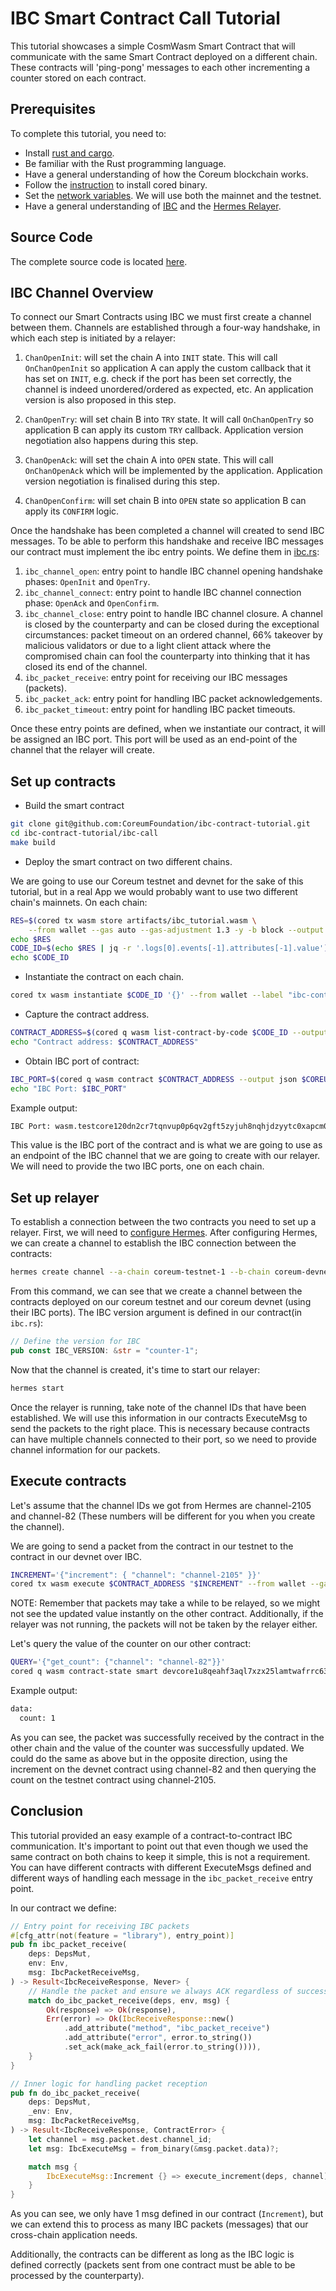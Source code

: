 # IBC Smart Contract Call Tutorial

This tutorial showcases a simple CosmWasm Smart Contract that will communicate with the same Smart
Contract deployed on a different chain. These contracts will 'ping-pong' messages to each other
incrementing a counter stored on each contract.

## Prerequisites

To complete this tutorial, you need to:

-   Install <a href="https://www.rust-lang.org/tools/install" target="_blank" rel="noopener noreferrer" className="text-[#25D695] hover:opacity-80 text-base font-bold">rust and cargo</a>.
-   Be familiar with the Rust programming language.
-   Have a general understanding of how the Coreum blockchain works.
-   Follow the [instruction](/docs/tutorials/get-started/install-cored) to install cored binary.
-   Set the [network variables](/docs/tutorials/get-started/setup-cli). We will use both the mainnet and the
    testnet.
-   Have a general understanding of <a href="https://ibc.cosmos.network/main/ibc/overview.html" target="_blank" rel="noopener noreferrer" className="text-[#25D695] hover:opacity-80 text-base font-bold">IBC</a> and the
    <a href="https://hermes.informal.systems/index.html" target="_blank" rel="noopener noreferrer" className="text-[#25D695] hover:opacity-80 text-base font-bold">Hermes Relayer</a>.

## Source Code

The complete source code is located
<a href="https://github.com/CoreumFoundation/ibc-contract-tutorial/tree/master/ibc-call" target="_blank" rel="noopener noreferrer" className="text-[#25D695] hover:opacity-80 text-base font-bold">here</a>.

## IBC Channel Overview

To connect our Smart Contracts using IBC we must first create a channel between them. Channels are
established through a four-way handshake, in which each step is initiated by a relayer:

1. `ChanOpenInit`: will set the chain A into `INIT` state. This will call `OnChanOpenInit` so
   application A can apply the custom callback that it has set on `INIT`, e.g. check if the port has
   been set correctly, the channel is indeed unordered/ordered as expected, etc. An application
   version is also proposed in this step.

2. `ChanOpenTry`: will set chain B into `TRY` state. It will call `OnChanOpenTry` so application B
   can apply its custom `TRY` callback. Application version negotiation also happens during this
   step.

3. `ChanOpenAck`: will set the chain A into `OPEN` state. This will call `OnChanOpenAck` which will
   be implemented by the application. Application version negotiation is finalised during this step.

4. `ChanOpenConfirm`: will set chain B into `OPEN` state so application B can apply its `CONFIRM`
   logic.

Once the handshake has been completed a channel will created to send IBC messages. To be able to
perform this handshake and receive IBC messages our contract must implement the ibc entry points. We
define them in
<a href="https://github.com/CoreumFoundation/ibc-contract-tutorial/tree/master/ibc-call/src/ibc.rs" target="_blank" rel="noopener noreferrer" className="text-[#25D695] hover:opacity-80 text-base font-bold">ibc.rs</a>:

1. `ibc_channel_open`: entry point to handle IBC channel opening handshake phases: `OpenInit` and
   `OpenTry`.
2. `ibc_channel_connect`: entry point to handle IBC channel connection phase: `OpenAck` and
   `OpenConfirm`.
3. `ibc_channel_close`: entry point to handle IBC channel closure. A channel is closed by the
   counterparty and can be closed during the exceptional circumstances: packet timeout on an ordered
   channel, 66% takeover by malicious validators or due to a light client attack where the
   compromised chain can fool the counterparty into thinking that it has closed its end of the
   channel.
4. `ibc_packet_receive`: entry point for receiving our IBC messages (packets).
5. `ibc_packet_ack`: entry point for handling IBC packet acknowledgements.
6. `ibc_packet_timeout`: entry point for handling IBC packet timeouts.

Once these entry points are defined, when we instantiate our contract, it will be assigned an IBC
port. This port will be used as an end-point of the channel that the relayer will create.

## Set up contracts

-   Build the smart contract

```bash
git clone git@github.com:CoreumFoundation/ibc-contract-tutorial.git
cd ibc-contract-tutorial/ibc-call
make build
```

-   Deploy the smart contract on two different chains.

We are going to use our Coreum testnet and devnet for the sake of this tutorial, but in a real App
we would probably want to use two different chain's mainnets. On each chain:

```bash
RES=$(cored tx wasm store artifacts/ibc_tutorial.wasm \
    --from wallet --gas auto --gas-adjustment 1.3 -y -b block --output json $COREUM_NODE_ARGS $COREUM_CHAIN_ID_ARGS)
echo $RES
CODE_ID=$(echo $RES | jq -r '.logs[0].events[-1].attributes[-1].value')
echo $CODE_ID
```

-   Instantiate the contract on each chain.

```bash
cored tx wasm instantiate $CODE_ID '{}' --from wallet --label "ibc-contract" -b block -y --no-admin $COREUM_NODE_ARGS $COREUM_CHAIN_ID_ARGS
```

-   Capture the contract address.

```bash
CONTRACT_ADDRESS=$(cored q wasm list-contract-by-code $CODE_ID --output json $COREUM_NODE_ARGS $COREUM_CHAIN_ID_ARGS | jq -r '.contracts[-1]')
echo "Contract address: $CONTRACT_ADDRESS"
```

-   Obtain IBC port of contract:

```bash
IBC_PORT=$(cored q wasm contract $CONTRACT_ADDRESS --output json $COREUM_NODE_ARGS $COREUM_CHAIN_ID_ARGS | jq -r '.contract_info.ibc_port_id')
echo "IBC Port: $IBC_PORT"
```

Example output:

```bash
IBC Port: wasm.testcore120dn2cr7tqnvup0p6qv2gft5zyjuh8nqhjdzyytc0xapcm08hmzsyv6kd6
```

This value is the IBC port of the contract and is what we are going to use as an endpoint of the IBC
channel that we are going to create with our relayer. We will need to provide the two IBC ports, one
on each chain.

## Set up relayer

To establish a connection between the two contracts you need to set up a relayer. First, we will need to
<a href="https://hermes.informal.systems/documentation/configuration/description.html" target="_blank" rel="noopener noreferrer" className="text-[#25D695] hover:opacity-80 text-base font-bold">configure Hermes</a>.
After configuring Hermes, we can create a channel to establish the IBC connection between the
contracts:

```bash
hermes create channel --a-chain coreum-testnet-1 --b-chain coreum-devnet-1 --a-port wasm.testcore120dn2cr7tqnvup0p6qv2gft5zyjuh8nqhjdzyytc0xapcm08hmzsyv6kd6 --b-port wasm.devcore1u8qeahf3aql7xzx25lamtwafrrc63khtwwsg32t9x8azaqa3p6zs2nsekz --channel-version counter-1
```

From this command, we can see that we create a channel between the contracts deployed on our coreum
testnet and our coreum devnet (using their IBC ports). The IBC version argument is defined in our
contract(in `ibc.rs`):

```rust
// Define the version for IBC
pub const IBC_VERSION: &str = "counter-1";
```

Now that the channel is created, it's time to start our relayer:

```bash
hermes start
```

Once the relayer is running, take note of the channel IDs that have been established. We will use
this information in our contracts ExecuteMsg to send the packets to the right place. This is
necessary because contracts can have multiple channels connected to their port, so we need to
provide channel information for our packets.

## Execute contracts

Let's assume that the channel IDs we got from Hermes are channel-2105 and channel-82 (These numbers
will be different for you when you create the channel).

We are going to send a packet from the contract in our testnet to the contract in our devnet over
IBC.

```bash
INCREMENT='{"increment": { "channel": "channel-2105" }}'
cored tx wasm execute $CONTRACT_ADDRESS "$INCREMENT" --from wallet --gas auto --gas-adjustment 1.3 -y -b block --output json $COREUM_NODE_ARGS $COREUM_CHAIN_ID_ARGS
```

NOTE: Remember that packets may take a while to be relayed, so we might not see the updated value
instantly on the other contract. Additionally, if the relayer was not running, the packets will not
be taken by the relayer either.

Let's query the value of the counter on our other contract:

```bash
QUERY='{"get_count": {"channel": "channel-82"}}'
cored q wasm contract-state smart devcore1u8qeahf3aql7xzx25lamtwafrrc63khtwwsg32t9x8azaqa3p6zs2nsekz "$QUERY" --output json $COREUM_NODE_ARGS $COREUM_CHAIN_ID_ARGS
```

Example output:

```bash
data:
  count: 1
```

As you can see, the packet was successfully received by the contract in the other chain and the
value of the counter was successfully updated. We could do the same as above but in the opposite
direction, using the increment on the devnet contract using channel-82 and then querying the count
on the testnet contract using channel-2105.

## Conclusion

This tutorial provided an easy example of a contract-to-contract IBC communication. It's important
to point out that even though we used the same contract on both chains to keep it simple, this is
not a requirement. You can have different contracts with different ExecuteMsgs defined and different
ways of handling each message in the `ibc_packet_receive` entry point.

In our contract we define:

```rust
// Entry point for receiving IBC packets
#[cfg_attr(not(feature = "library"), entry_point)]
pub fn ibc_packet_receive(
    deps: DepsMut,
    env: Env,
    msg: IbcPacketReceiveMsg,
) -> Result<IbcReceiveResponse, Never> {
    // Handle the packet and ensure we always ACK regardless of success or failure
    match do_ibc_packet_receive(deps, env, msg) {
        Ok(response) => Ok(response),
        Err(error) => Ok(IbcReceiveResponse::new()
            .add_attribute("method", "ibc_packet_receive")
            .add_attribute("error", error.to_string())
            .set_ack(make_ack_fail(error.to_string()))),
    }
}

// Inner logic for handling packet reception
pub fn do_ibc_packet_receive(
    deps: DepsMut,
    _env: Env,
    msg: IbcPacketReceiveMsg,
) -> Result<IbcReceiveResponse, ContractError> {
    let channel = msg.packet.dest.channel_id;
    let msg: IbcExecuteMsg = from_binary(&msg.packet.data)?;

    match msg {
        IbcExecuteMsg::Increment {} => execute_increment(deps, channel),
    }
}
```

As you can see, we only have 1 msg defined in our contract (`Increment`), but we can extend this to
process as many IBC packets (messages) that our cross-chain application needs.

Additionally, the contracts can be different as long as the IBC logic is defined correctly (packets
sent from one contract must be able to be processed by the counterparty).
